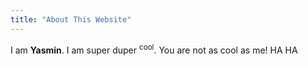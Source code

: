 ```yaml
---
title: "About This Website"
---
```


I am **Yasmin**. I am super duper ^cool^. You are not as cool as me! HA HA